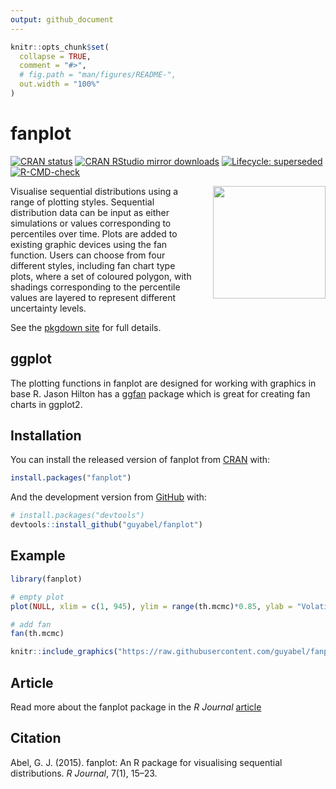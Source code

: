 ```yaml
---
output: github_document
---
```


<!-- README.md is generated from README.Rmd. Please edit that file -->

```r
knitr::opts_chunk$set(
  collapse = TRUE,
  comment = "#>",
  # fig.path = "man/figures/README-",
  out.width = "100%"
)
```

# fanplot

<!-- badges: start -->
[![CRAN status](https://www.r-pkg.org/badges/version/fanplot)](https://CRAN.R-project.org/package=fanplot)
[![CRAN RStudio mirror downloads](https://cranlogs.r-pkg.org/badges/grand-total/fanplot?color=blue)](https://r-pkg.org/pkg/fanplot)
[![Lifecycle: superseded](https://img.shields.io/badge/lifecycle-superseded-blue.svg)](https://lifecycle.r-lib.org/articles/stages.html#superseded)
[![R-CMD-check](https://github.com/guyabel/fanplot/workflows/R-CMD-check/badge.svg)](https://github.com/guyabel/fanplot/actions)
<!-- badges: end -->

<img src='https://raw.githubusercontent.com/guyabel/fanplot/master/hex/logo_transp.png' align="right" height="180" style="padding-left: 20px; padding-bottom: 20px;" />

Visualise sequential distributions using a range of plotting styles. Sequential distribution data can be input as either simulations or values corresponding to percentiles over time. Plots are added to existing graphic devices using the fan function. Users can choose from four different styles, including fan chart type plots, where a set of coloured polygon, with shadings corresponding to the percentile values are layered to represent different uncertainty levels.

See the [pkgdown site](http://guyabel.github.io/fanplot/) for full details.

## ggplot

The plotting functions in fanplot are designed for working with graphics in base R. Jason Hilton has a  [ggfan](https://github.com/jasonhilton/ggfan) package which is great for creating fan charts in ggplot2.

## Installation

You can install the released version of fanplot from [CRAN](https://CRAN.R-project.org) with:

``` r
install.packages("fanplot")
```

And the development version from [GitHub](https://github.com/) with:

``` r
# install.packages("devtools")
devtools::install_github("guyabel/fanplot")
```


## Example

```r
library(fanplot)

# empty plot
plot(NULL, xlim = c(1, 945), ylim = range(th.mcmc)*0.85, ylab = "Volatility")

# add fan
fan(th.mcmc)
```

```r
knitr::include_graphics("https://raw.githubusercontent.com/guyabel/fanplot/master/README_files/figure-gfm/example-1.png")
```


## Article

Read more about the fanplot package in the *R Journal* [article](http://journal.r-project.org/archive/2015-1/abel.pdf) 

## Citation

Abel, G. J. (2015). fanplot: An R package for visualising sequential distributions. *R Journal*, 7(1), 15–23. 
